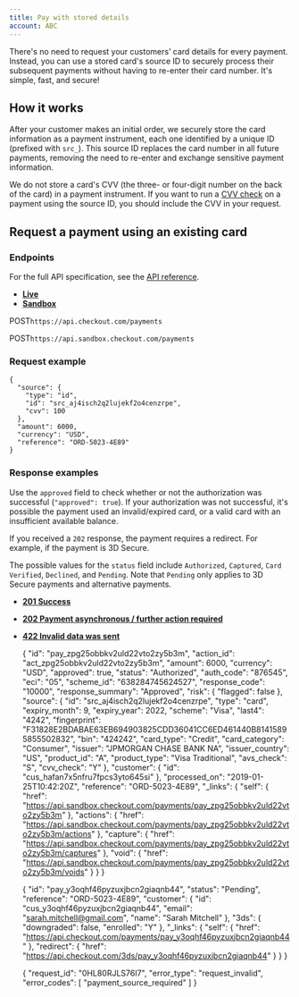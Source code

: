 ```yaml
---
title: Pay with stored details
account: ABC
---
```



There's no need to request your customers’ card details for every payment. Instead, you can use a stored card's source ID to securely process their subsequent payments without having to re-enter their card number. It's simple, fast, and secure!

How it works
------------

After your customer makes an initial order, we securely store the card information as a payment instrument, each one identified by a unique ID (prefixed with `src_`). This source ID replaces the card number in all future payments, removing the need to re-enter and exchange sensitive payment information.

We do not store a card's CVV (the three- or four-digit number on the back of the card) in a payment instrument. If you want to run a [CVV check](/display/DOCS/CVV+check) on a payment using the source ID, you should include the CVV in your request.

Request a payment using an existing card
----------------------------------------

### Endpoints

For the full API specification, see the [API reference](https://api-reference.checkout.com/#tag/Payments/paths/~1payments/post).

*   [**Live**](#tabs-49129e05-f733-49b7-ab1e-cbce05e2660b-1)
*   [**Sandbox**](#tabs-49129e05-f733-49b7-ab1e-cbce05e2660b-2)

POST`https://api.checkout.com/payments`

POST`https://api.sandbox.checkout.com/payments`

### Request example

    {
      "source": {
        "type": "id",
        "id": "src_aj4isch2q2lujekf2o4cenzrpe",
        "cvv": 100
      },
      "amount": 6000,
      "currency": "USD",
      "reference": "ORD-5023-4E89"
    }

### Response examples

Use the `approved` field to check whether or not the authorization was successful (`"approved": true`). If your authorization was not successful, it's possible the payment used an invalid/expired card, or a valid card with an insufficient available balance.

If you received a `202` response, the payment requires a redirect. For example, if the payment is 3D Secure.

The possible values for the `status` field include `Authorized`, `Captured`, `Card Verified`, `Declined`, and `Pending`. Note that `Pending` only applies to 3D Secure payments and alternative payments.

*   [**201 Success**](#tabs-5ea3eba5-79fd-4883-9e9f-b3b2a1f8bd38-1)
*   [**202 Payment asynchronous / further action required**](#tabs-5ea3eba5-79fd-4883-9e9f-b3b2a1f8bd38-2)
*   [**422 Invalid data was sent**](#tabs-5ea3eba5-79fd-4883-9e9f-b3b2a1f8bd38-3)

    {
      "id": "pay_zpg25obbkv2uld22vto2zy5b3m",
      "action_id": "act_zpg25obbkv2uld22vto2zy5b3m",
      "amount": 6000,
      "currency": "USD",
      "approved": true,
      "status": "Authorized",
      "auth_code": "876545",
      "eci": "05",
      "scheme_id": "638284745624527",
      "response_code": "10000",
      "response_summary": "Approved",
      "risk": {
        "flagged": false
      },
      "source": {
        "id": "src_aj4isch2q2lujekf2o4cenzrpe",
        "type": "card",
        "expiry_month": 9,
        "expiry_year": 2022,
        "scheme": "Visa",
        "last4": "4242",
        "fingerprint": "F31828E2BDABAE63EB694903825CDD36041CC6ED461440B81415895855502832",
        "bin": "424242",
        "card_type": "Credit",
        "card_category": "Consumer",
        "issuer": "JPMORGAN CHASE BANK NA",
        "issuer_country": "US",
        "product_id": "A",
        "product_type": "Visa Traditional",
        "avs_check": "S",
        "cvv_check": "Y"
      },
      "customer": {
        "id": "cus_hafan7x5nfru7fpcs3yto645si"
      },
      "processed_on": "2019-01-25T10:42:20Z",
      "reference": "ORD-5023-4E89",
      "_links": {
        "self": {
          "href": "https://api.sandbox.checkout.com/payments/pay_zpg25obbkv2uld22vto2zy5b3m"
        },
        "actions": {
          "href": "https://api.sandbox.checkout.com/payments/pay_zpg25obbkv2uld22vto2zy5b3m/actions"
        },
        "capture": {
          "href": "https://api.sandbox.checkout.com/payments/pay_zpg25obbkv2uld22vto2zy5b3m/captures"
        },
        "void": {
          "href": "https://api.sandbox.checkout.com/payments/pay_zpg25obbkv2uld22vto2zy5b3m/voids"
        }
      }
    }

    {
      "id": "pay_y3oqhf46pyzuxjbcn2giaqnb44",
      "status": "Pending",
      "reference": "ORD-5023-4E89",
      "customer": {
        "id": "cus_y3oqhf46pyzuxjbcn2giaqnb44",
        "email": "sarah.mitchell@gmail.com",
        "name": "Sarah Mitchell"
      },
      "3ds": {
        "downgraded": false,
        "enrolled": "Y"
      },
      "_links": {
        "self": {
          "href": "https://api.checkout.com/payments/pay_y3oqhf46pyzuxjbcn2giaqnb44"
        },
        "redirect": {
          "href": "https://api.checkout.com/3ds/pay_y3oqhf46pyzuxjbcn2giaqnb44"
        }
      }
    }

    {
      "request_id": "0HL80RJLS76I7",
      "error_type": "request_invalid",
      "error_codes": [
        "payment_source_required"
      ]
    }




